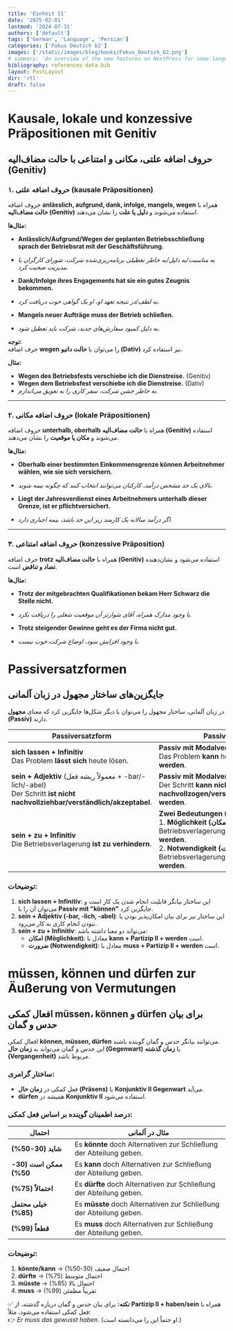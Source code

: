 ```yaml
---
title: 'Einheit 11'
date: '2025-02-01'
lastmod: '2024-07-31'
authors: ['default']
tags: ['German', 'Language', 'Persian']
categories: ['Fokus Deutsch b2']
images: ['/static/images/blog/books/Fokus_Deutsch_b2.png']
# summary: 'An overview of the new features on NextPress for some language wcich write from right ti left'
bibliography: references-data.bib
layout: PostLayout
dir: 'rtl'
draft: false
---
```


# **Kausale, lokale und konzessive Präpositionen mit Genitiv**  
## **حروف اضافه علتی، مکانی و امتناعی با حالت مضاف‌الیه (Genitiv)**  

### **۱. حروف اضافه علتی (kausale Präpositionen)**
حروف اضافه **anlässlich, aufgrund, dank, infolge, mangels, wegen** همراه با **حالت مضاف‌الیه (Genitiv)** استفاده می‌شوند و **دلیل یا علت** را نشان می‌دهند.

**مثال‌ها:**  
- **Anlässlich/Aufgrund/Wegen der geplanten Betriebsschließung sprach der Betriebsrat mit der Geschäftsführung.**  
- *به مناسبت/به دلیل/به خاطر تعطیلی برنامه‌ریزی‌شده شرکت، شورای کارگران با مدیریت صحبت کرد.*  

- **Dank/Infolge ihres Engagements hat sie ein gutes Zeugnis bekommen.**  
- *به لطف/در نتیجه تعهد او، او یک گواهی خوب دریافت کرد.*  

- **Mangels neuer Aufträge muss der Betrieb schließen.**  
- *به دلیل کمبود سفارش‌های جدید، شرکت باید تعطیل شود.*  

**توجه:**  
حرف اضافه **wegen** را می‌توان با **حالت داتیو (Dativ)** نیز استفاده کرد.  

**مثال:**  
- **Wegen des Betriebsfests verschiebe ich die Dienstreise.** (Genitiv)  
- **Wegen dem Betriebsfest verschiebe ich die Dienstreise.** (Dativ)  
- *به خاطر جشن شرکت، سفر کاری را به تعویق می‌اندازم.*  

---

### **۲. حروف اضافه مکانی (lokale Präpositionen)**
حروف اضافه **unterhalb, oberhalb** همراه با **حالت مضاف‌الیه (Genitiv)** استفاده می‌شوند و **مکان یا موقعیت** را نشان می‌دهند.  

**مثال‌ها:**  
- **Oberhalb einer bestimmten Einkommensgrenze können Arbeitnehmer wählen, wie sie sich versichern.**  
- *بالای یک حد مشخص درآمد، کارکنان می‌توانند انتخاب کنند که چگونه بیمه شوند.*  

- **Liegt der Jahresverdienst eines Arbeitnehmers unterhalb dieser Grenze, ist er pflichtversichert.**  
- *اگر درآمد سالانه یک کارمند زیر این حد باشد، بیمه اجباری دارد.*  

---

### **۳. حروف اضافه امتناعی (konzessive Präposition)**
حرف اضافه **trotz** همراه با **حالت مضاف‌الیه (Genitiv)** استفاده می‌شود و نشان‌دهنده **تضاد و تناقض** است.  

**مثال‌ها:**  
- **Trotz der mitgebrachten Qualifikationen bekam Herr Schwarz die Stelle nicht.**  
- *با وجود مدارک همراه، آقای شوارتز آن موقعیت شغلی را دریافت نکرد.*  

- **Trotz steigender Gewinne geht es der Firma nicht gut.**  
- *با وجود افزایش سود، اوضاع شرکت خوب نیست.*  

# **Passiversatzformen**  
## **جایگزین‌های ساختار مجهول در زبان آلمانی**  

در زبان آلمانی، ساختار مجهول را می‌توان با دیگر شکل‌ها جایگزین کرد که معنای **مجهول (Passiv)** دارند.

| **Passiversatzform** | **Passivform** |
|----------------------|---------------|
| **sich lassen + Infinitiv**<br/>Das Problem **lässt sich** heute lösen. | **Passiv mit Modalverb können**<br/>Das Problem **kann** heute **gelöst werden**. |
| **sein + Adjektiv** (معمولاً ریشه فعل + -bar/-lich/-abel)<br/>Der Schritt **ist nicht nachvollziehbar/verständlich/akzeptabel**. | **Passiv mit Modalverb können**<br/>Der Schritt **kann nicht nachvollzogen/verstanden/akzeptiert werden**. |
| **sein + zu + Infinitiv**<br/>Die Betriebsverlagerung **ist zu verhindern**. | **Zwei Bedeutungen (دو معنا):**<br/>1. **Möglichkeit (امکان):** Die Betriebsverlagerung **kann verhindert werden**.<br/>2. **Notwendigkeit (ضرورت):** Die Betriebsverlagerung **muss verhindert werden**. |

### **توضیحات:**
1. **sich lassen + Infinitiv**: این ساختار بیانگر قابلیت انجام شدن یک کار است و می‌توان آن را با **Passiv mit "können"** جایگزین کرد.
2. **sein + Adjektiv (-bar, -lich, -abel)**: این ساختار نیز برای بیان امکان‌پذیر بودن یا نبودن انجام کاری به کار می‌رود.
3. **sein + zu + Infinitiv**: می‌تواند دو معنا داشته باشد:
   - **امکان (Möglichkeit)**: معادل با **kann + Partizip II + werden** است.
   - **ضرورت (Notwendigkeit)**: معادل با **muss + Partizip II + werden** است.

# **müssen, können und dürfen zur Äußerung von Vermutungen**  
## **افعال کمکی müssen، können و dürfen برای بیان حدس و گمان**  

افعال کمکی **können, müssen, dürfen** می‌توانند بیانگر حدس و گمان گوینده باشند.  
این حدس و گمان می‌تواند به **زمان حال (Gegenwart)** یا **زمان گذشته (Vergangenheit)** مربوط باشد.

### **ساختار گرامری:**
- فعل کمکی در **زمان حال (Präsens)** یا **Konjunktiv II Gegenwart** می‌آید.  
- **dürfen** همیشه در **Konjunktiv II** استفاده می‌شود.

### **درصد اطمینان گوینده بر اساس فعل کمکی:**

| **احتمال** | **مثال در آلمانی** |
|------------|-------------------|
| **شاید (30-50%)** | Es **könnte** doch Alternativen zur Schließung der Abteilung geben. |
| **ممکن است (30-50%)** | Es **kann** doch Alternativen zur Schließung der Abteilung geben. |
| **احتمالاً (75%)** | Es **dürfte** doch Alternativen zur Schließung der Abteilung geben. |
| **خیلی محتمل (85%)** | Es **müsste** doch Alternativen zur Schließung der Abteilung geben. |
| **قطعاً (99%)** | Es **muss** doch Alternativen zur Schließung der Abteilung geben. |

### **توضیحات:**
1. **könnte/kann** → احتمال ضعیف (30-50%)
2. **dürfte** → احتمال متوسط (75%)
3. **müsste** → احتمال بالا (85%)
4. **muss** → تقریباً مطمئن (99%)

✅ **نکته:** برای بیان حدس و گمان درباره گذشته، از **Partizip II + haben/sein** همراه با فعل کمکی استفاده می‌شود، مثلاً:  
👉 *Er muss das gewusst haben.* (او حتماً این را می‌دانسته است.)

